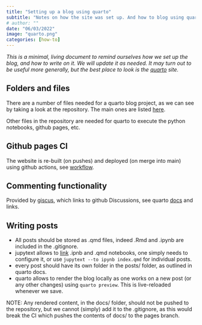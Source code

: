 ```yaml
---
title: "Setting up a blog using quarto"
subtitle: "Notes on how the site was set up. And how to blog using quarto."
# author: ""
date: "06/03/2022"
image: "quarto.png"
categories: [how-to]
---
```


_This is a minimal, living document to remind ourselves how we set up the blog, and how to write on it. We will update it as needed. It may turn out to be useful more generally, but the best place to look is the [quarto](https://quarto.org/) site._

## Folders and files

There are a number of files needed for a quarto blog project, as we can see by taking a look at the repository. The main ones are listed [here](https://quarto.org/docs/websites/website-blog.html#blog-projects).

Other files in the repository are needed for quarto to execute the python notebooks, github pages, etc.

## Github pages CI

The website is re-built (on pushes) and deployed (on merge into main) using github actions, see [workflow](https://github.com/bs-ds/blog/blob/main/.github/workflows/ci.yaml).

## Commenting functionality

Provided by [giscus](https://giscus.app/), which links to github Discussions, see quarto [docs](https://quarto.org/docs/output-formats/html-basics.html#commenting) and links.

## Writing posts

- All posts should be stored as .qmd files, indeed .Rmd and .ipynb are included in the .gitignore.
- jupytext allows to [link](https://jupytext.readthedocs.io/en/latest/formats.html#quarto) .ipnb and .qmd notebooks, one simply needs to configure it, or use `jupytext --to ipynb index.qmd` for individual posts.
- every post should have its own folder in the posts/ folder, as outlined in quarto docs.
- quarto allows to render the blog locally as one works on a new post (or any other changes) using `quarto preview`. This is live-reloaded whenever we save.

NOTE: Any rendered content, in the docs/ folder, should not be pushed to the repository, but we cannot (simply) add it to the .gitignore, as this would break the CI which pushes the contents of docs/ to the pages branch.
